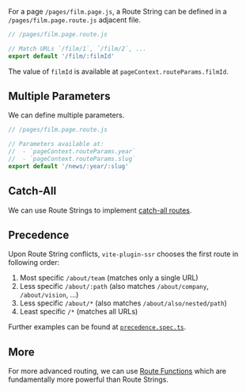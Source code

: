 For a page `/pages/film.page.js`, a Route String can be defined in a `/pages/film.page.route.js` adjacent file.

```js
// /pages/film.page.route.js

// Match URLs `/film/1`, `/film/2`, ...
export default '/film/:filmId'
```

The value of `filmId` is available at `pageContext.routeParams.filmId`.

## Multiple Parameters

We can define multiple parameters.

```js
// /pages/film.page.route.js

// Parameters available at:
//  - `pageContext.routeParams.year`
//  - `pageContext.routeParams.slug`
export default '/news/:year/:slug'
```

## Catch-All

We can use Route Strings to implement [catch-all routes](/catch-all).

## Precedence

Upon Route String conflicts, `vite-plugin-ssr` chooses the first route in following order:
1. Most specific `/about/team` (matches only a single URL)
1. Less specific `/about/:path` (also matches `/about/company`, `/about/vision`, ...)
1. Less specific `/about/*` (also matches `/about/also/nested/path`)
1. Least specific `/*` (matches all URLs)

Further examples can be found at [`precedence.spec.ts`](https://github.com/brillout/vite-plugin-ssr/blob/master/vite-plugin-ssr/shared/route/precedence.spec.ts).

## More

For more advanced routing, we can use [Route Functions](/route-function) which are fundamentally more powerful than Route Strings.


